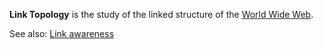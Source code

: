 '''Link Topology''' is the study of the linked structure of the [[World Wide Web]].

See also: [[Link awareness]]

{{stub}}